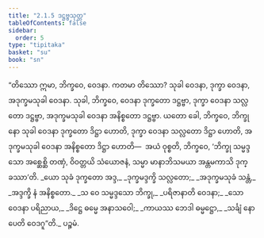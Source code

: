 ```yaml
---
title: "2.1.5 ဒဋ္ဌဗ္ဗသုတ္တ"
tableOfContents: false
sidebar:
  order: 5
type: "tipitaka"
basket: "su"
book: "sn"
---
```



<DynamicBreadcrumb />

<Division number="253" book="sn" e="ch" v="18" p="317">

<Paragraph number="1114" book="sn">
“တိဿော ဣမာ, ဘိက္ခဝေ, ဝေဒနာ. ကတမာ တိဿော? သုခါ ဝေဒနာ, ဒုက္ခာ ဝေဒနာ, အဒုက္ခမသုခါ ဝေဒနာ. သုခါ, ဘိက္ခဝေ, ဝေဒနာ ဒုက္ခတော ဒဋ္ဌဗ္ဗာ, ဒုက္ခာ ဝေဒနာ သလ္လတော ဒဋ္ဌဗ္ဗာ, အဒုက္ခမသုခါ ဝေဒနာ အနိစ္စတော ဒဋ္ဌဗ္ဗာ. ယတော ခေါ, ဘိက္ခဝေ, ဘိက္ခုနော သုခါ ဝေဒနာ ဒုက္ခတော ဒိဋ္ဌာ ဟောတိ, ဒုက္ခာ ဝေဒနာ သလ္လတော ဒိဋ္ဌာ ဟောတိ, အဒုက္ခမသုခါ ဝေဒနာ အနိစ္စတော ဒိဋ္ဌာ ဟောတိ—  အယံ ဝုစ္စတိ, ဘိက္ခဝေ, ‘ဘိက္ခု သမ္မဒ္ဒသော အစ္ဆေစ္ဆိ တဏှံ, ဝိဝတ္တယိ သံယောဇနံ, သမ္မာ မာနာဘိသမယာ အန္တမကာသိ ဒုက္ခဿာ’တိ.
</Paragraph>

<Paragraph number="1115" type="verses" book="sn">
_ယော သုခံ ဒုက္ခတော အဒ္ဒ,_  
_ဒုက္ခမဒ္ဒက္ခိ သလ္လတော;_  
_အဒုက္ခမသုခံ သန္တံ,_  
_အဒ္ဒက္ခိ နံ အနိစ္စတော._  

</Paragraph>

<Paragraph number="1116" type="verses" book="sn">
_သ ဝေ သမ္မဒ္ဒသော ဘိက္ခု,_  
_ပရိဇာနာတိ ဝေဒနာ;_  
_သော ဝေဒနာ ပရိညာယ,_  
_ဒိဋ္ဌေ ဓမ္မေ အနာသဝေါ;_  
_ကာယဿ ဘေဒါ ဓမ္မဋ္ဌော,_  
_သင်္ချံ နောပေတိ ဝေဒဂူ”တိ._  


</Paragraph>
</Division>

<Paragraph number="1117" type="center" book="sn">
ပဉ္စမံ.
</Paragraph>